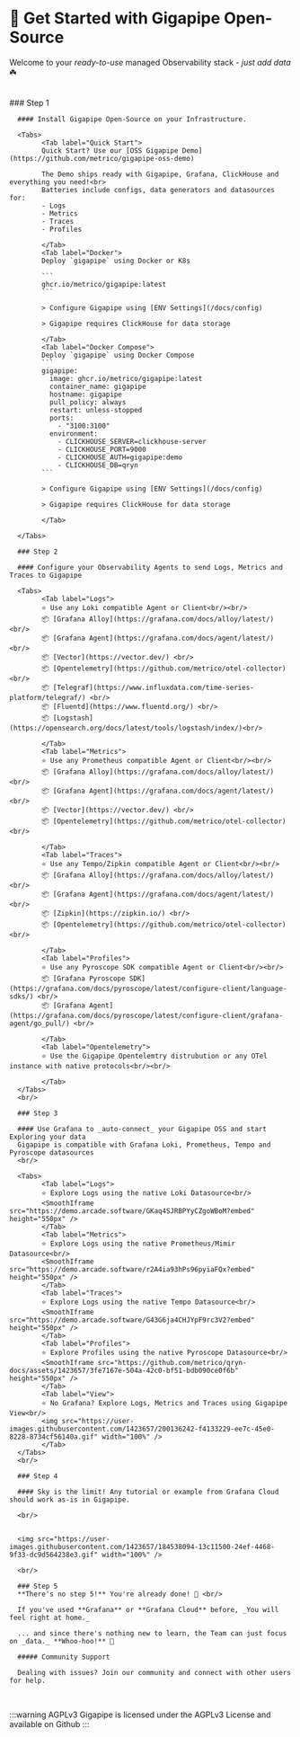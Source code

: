 


# 🏁 Get Started with Gigapipe Open-Source

Welcome to your _ready-to-use_ managed Observability stack - _just add data_ ☘️

<br/>

<Steps>
      ### Step 1

      #### Install Gigapipe Open-Source on your Infrastructure.

      <Tabs>
            <Tab label="Quick Start">
            Quick Start? Use our [OSS Gigapipe Demo](https://github.com/metrico/gigapipe-oss-demo)

            The Demo ships ready with Gigapipe, Grafana, ClickHouse and everything you need!<br>
            Batteries include configs, data generators and datasources for: 
            - Logs
            - Metrics
            - Traces
            - Profiles

            </Tab>
            <Tab label="Docker">
            Deploy `gigapipe` using Docker or K8s

            ```
            ghcr.io/metrico/gigapipe:latest
            ```

            > Configure Gigapipe using [ENV Settings](/docs/config)

            > Gigapipe requires ClickHouse for data storage
            
            </Tab>
            <Tab label="Docker Compose">
            Deploy `gigapipe` using Docker Compose
            ```
            gigapipe:
              image: ghcr.io/metrico/gigapipe:latest
              container_name: gigapipe
              hostname: gigapipe
              pull_policy: always
              restart: unless-stopped
              ports:
                - "3100:3100"
              environment:
                - CLICKHOUSE_SERVER=clickhouse-server
                - CLICKHOUSE_PORT=9000
                - CLICKHOUSE_AUTH=gigapipe:demo
                - CLICKHOUSE_DB=qryn
            ```

            > Configure Gigapipe using [ENV Settings](/docs/config)

            > Gigapipe requires ClickHouse for data storage
            
            </Tab>
            
      </Tabs>

      ### Step 2

      #### Configure your Observability Agents to send Logs, Metrics and Traces to Gigapipe

      <Tabs>
            <Tab label="Logs">
            ⭐ Use any Loki compatible Agent or Client<br/><br/>
            📦 [Grafana Alloy](https://grafana.com/docs/alloy/latest/) <br/>
            📦 [Grafana Agent](https://grafana.com/docs/agent/latest/) <br/>
            📦 [Vector](https://vector.dev/) <br/>
            📦 [Opentelemetry](https://github.com/metrico/otel-collector) <br/>
            📦 [Telegraf](https://www.influxdata.com/time-series-platform/telegraf/) <br/>
            📦 [Fluentd](https://www.fluentd.org/) <br/>
            📦 [Logstash](https://opensearch.org/docs/latest/tools/logstash/index/)<br/>
            
            </Tab>
            <Tab label="Metrics">
            ⭐ Use any Prometheus compatible Agent or Client<br/><br/>
            📦 [Grafana Alloy](https://grafana.com/docs/alloy/latest/) <br/>
            📦 [Grafana Agent](https://grafana.com/docs/agent/latest/) <br/>
            📦 [Vector](https://vector.dev/) <br/>
            📦 [Opentelemetry](https://github.com/metrico/otel-collector)<br/>
            
            </Tab>
            <Tab label="Traces">
            ⭐ Use any Tempo/Zipkin compatible Agent or Client<br/><br/>
            📦 [Grafana Alloy](https://grafana.com/docs/alloy/latest/) <br/>
            📦 [Grafana Agent](https://grafana.com/docs/agent/latest/) <br/>
            📦 [Zipkin](https://zipkin.io/) <br/>
            📦 [Opentelemetry](https://github.com/metrico/otel-collector)<br/>
            
            </Tab>
            <Tab label="Profiles">
            ⭐ Use any Pyroscope SDK compatible Agent or Client<br/><br/>
            📦 [Grafana Pyroscope SDK](https://grafana.com/docs/pyroscope/latest/configure-client/language-sdks/) <br/>
            📦 [Grafana Agent](https://grafana.com/docs/pyroscope/latest/configure-client/grafana-agent/go_pull/) <br/>
            
            </Tab>
            <Tab label="Opentelemetry">
            ⭐ Use the Gigapipe Opentelemtry distrubution or any OTel instance with native protocols<br/><br/>
            
            </Tab>
      </Tabs>
      <br/>

      ### Step 3

      #### Use Grafana to _auto-connect_ your Gigapipe OSS and start Exploring your data
      Gigapipe is compatible with Grafana Loki, Prometheus, Tempo and Pyroscope datasources
      <br/>

      <Tabs>
            <Tab label="Logs">
            ⭐ Explore Logs using the native Loki Datasource<br/>
            <SmoothIframe src="https://demo.arcade.software/GKaq4SJRBPYyCZgoWBoM?embed" height="550px" />
            </Tab>
            <Tab label="Metrics">
            ⭐ Explore Logs using the native Prometheus/Mimir Datasource<br/>
            <SmoothIframe src="https://demo.arcade.software/r2A4ia93hPs96pyiaFQx?embed" height="550px" />
            </Tab>
            <Tab label="Traces">
            ⭐ Explore Logs using the native Tempo Datasource<br/>
            <SmoothIframe src="https://demo.arcade.software/G43G6ja4CHJYpF9rc3V2?embed" height="550px" />
            </Tab>
            <Tab label="Profiles">
            ⭐ Explore Profiles using the native Pyroscope Datasource<br/>
            <SmoothIframe src="https://github.com/metrico/qryn-docs/assets/1423657/3fe7167e-504a-42c0-bf51-bdb090ce0f6b" height="550px" />
            </Tab>
            <Tab label="View">
            ⭐ No Grafana? Explore Logs, Metrics and Traces using Gigapipe View<br/>
            <img src="https://user-images.githubusercontent.com/1423657/200136242-f4133229-ee7c-45e0-8228-8734cf56140a.gif" width="100%" />
            </Tab>
      </Tabs>
      <br/>

      ### Step 4

      #### Sky is the limit! Any tutorial or example from Grafana Cloud should work as-is in Gigapipe.

      <br/>


      <img src="https://user-images.githubusercontent.com/1423657/184538094-13c11500-24ef-4468-9f33-dc9d564238e3.gif" width="100%" />

      <br/>

      ### Step 5
      **There's no step 5!** You're already done! 🎉 <br/>

      If you've used **Grafana** or **Grafana Cloud** before, _You will feel right at home._ 

      ... and since there's nothing new to learn, the Team can just focus on _data._ **Whoo-hoo!** 🎉 

      ##### Community Support

      Dealing with issues? Join our community and connect with other users for help.

</Steps>

<br/>

:::warning AGPLv3
Gigapipe is licensed under the AGPLv3 License and available on Github
:::
